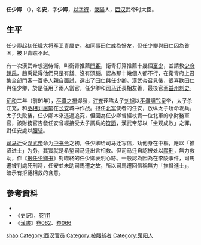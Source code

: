 '''任少卿''' （{{bd|？||前91年|catIdx=R}}），名'''安'''，字'''少卿'''，[[以字行|以字行]]，[[滎陽|滎陽]]人，[[西汉|西汉]]武帝时大臣。

==生平==
任少卿起初任職[[大将军|大将军]][[卫青|卫青]]属吏，和同事[[田仁|田仁]]成為好友，但任少卿與田仁因為貧困，被卫青瞧不起。

有一次漢武帝想選侍衛，叫衛青推薦[[門客|門客]]，衛青打算推薦十幾個[[富少|富少]]，並請教[[少府|少府]][[趙禹|趙禹]]，趙禹覺得他們只是有錢、沒有頭腦，認為那十幾個人都不行，在衛青府上召集全部門客一百多人親自面試，選出了田仁與任少卿。漢武帝召見後，很喜歡田仁與任少卿，於是任用了兩人當官，任少卿和[[司马迁|司马迁]]長相友善，最後官至[[益州|益州]][[刺史|刺史]]。

[[征和|征和]]二年（前91年），[[巫蠱之禍|巫蠱之禍]]爆發，[[江充|江充]]诬陷太子[[刘据|刘据]]以[[巫蠱|巫蠱]][[詛咒|詛咒]]皇帝，太子杀江充，和[[丞相|丞相]][[刘屈氂|刘屈氂]]在[[长安|长安]]城中作战。担任[[北军|北军]]使者的任安，放纵太子矫命发兵。太子失败後，任少卿本來逃過追究，但因為任少卿曾經杖責一位北軍的小財務軍官，該財務官告發任安曾經接受太子調兵的[[符節|符節]]，漢武帝怒以「坐观成败」之罪，對任安處以[[腰斩|腰斩]]。

[[司马迁|司马迁]]受[[汉武帝|汉武帝]]命为[[中书令|中书令]]之初，任少卿给司马迁写信，劝他身在中樞，應以「推贤进士」为务，其實就是希望司马迁出言相救。但司马迁自認被处以[[腐刑|腐刑]]，無力救助，作《[[报任少卿书|报任少卿书]]》對臨終的任少卿表明心跡。一般認為因為在李陵事件，司馬遷被判處死刑時，任安並未助司馬遷之故，所以司馬遷回信稱無力「推賢進士」，暗示有拒絕相救的含意。

==參考資料==
{{Wikisource|報任少卿書}}
*{{wikisource history link|史記|104|田叔}}
* 《[[史记|史记]]》，[[s:史记/卷111|卷111]]
* 《[[漢書|漢書]]》[[s:漢書/卷062|卷062]]、[[s:漢書/卷066|卷066]]

{{DEFAULTSORT:Ren}}
[[Category:任姓|shao]]
[[Category:西汉官员|Category:西汉官员]]
[[Category:被腰斩者|Category:被腰斩者]]
[[Category:荥阳人|Category:荥阳人]]